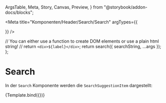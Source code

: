   ArgsTable,
  Meta,
  Story,
  Canvas,
  Preview,
} from "@storybook/addon-docs/blocks";



<Meta
  title="Komponenten/Header/Search/Search"
  argTypes={{
    
  }}
/>

  // You can either use a function to create DOM elements or use a plain html string!
  // return `<div>${label}</div>`;
  return search({ searchString, ...args });
};

# Search

In der `Search` Komponente werden die `SearchSuggestionItem` dargestellt:

<Preview withToolbar>
  <Story
    name="Default"
    args= {JsonData}
  >
    {Template.bind({})}
  </Story>
</Preview>

<ArgsTable story="Default" />